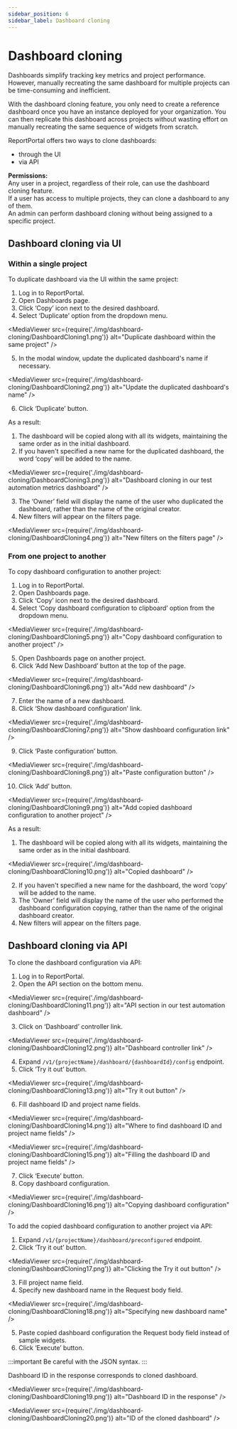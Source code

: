 ```yaml
---
sidebar_position: 6
sidebar_label: Dashboard cloning
---
```


# Dashboard cloning

Dashboards simplify tracking key metrics and project performance. However, manually recreating the same dashboard for multiple projects can be time-consuming and inefficient.

With the dashboard cloning feature, you only need to create a reference dashboard once you have an instance deployed for your organization. You can then replicate this dashboard across projects without wasting effort on manually recreating the same sequence of widgets from scratch.

ReportPortal offers two ways to clone dashboards:
- through the UI
- via API

**Permissions:**<br />
Any user in a project, regardless of their role, can use the dashboard cloning feature.<br />
If a user has access to multiple projects, they can clone a dashboard to any of them.<br />
An admin can perform dashboard cloning without being assigned to a specific project.

## Dashboard cloning via UI

### Within a single project

To duplicate dashboard via the UI within the same project:

1. Log in to ReportPortal.
2. Open Dashboards page.
3. Click ‘Copy’ icon next to the desired dashboard.
4. Select ‘Duplicate’ option from the dropdown menu.

<MediaViewer src={require('./img/dashboard-cloning/DashboardCloning1.png')} alt="Duplicate dashboard within the same project" />

5. In the modal window, update the duplicated dashboard's name if necessary.

<MediaViewer src={require('./img/dashboard-cloning/DashboardCloning2.png')} alt="Update the duplicated dashboard's name" />

6. Click ‘Duplicate’ button.

As a result:

1. The dashboard will be copied along with all its widgets, maintaining the same order as in the initial dashboard.
2. If you haven't specified a new name for the duplicated dashboard, the word ‘copy’ will be added to the name.

<MediaViewer src={require('./img/dashboard-cloning/DashboardCloning3.png')} alt="Dashboard cloning in our test automation metrics dashboard" />

3. The ‘Owner’ field will display the name of the user who duplicated the dashboard, rather than the name of the original creator.
4. New filters will appear on the filters page.

<MediaViewer src={require('./img/dashboard-cloning/DashboardCloning4.png')} alt="New filters on the filters page" />

### From one project to another

To copy dashboard configuration to another project:

1. Log in to ReportPortal.
2. Open Dashboards page.
3. Click ‘Copy’ icon next to the desired dashboard.
4. Select ‘Copy dashboard configuration to clipboard’ option from the dropdown menu.

<MediaViewer src={require('./img/dashboard-cloning/DashboardCloning5.png')} alt="Copy dashboard configuration to another project" />

5. Open Dashboards page on another project.
6. Click ‘Add New Dashboard’ button at the top of the page.

<MediaViewer src={require('./img/dashboard-cloning/DashboardCloning6.png')} alt="Add new dashboard" />

7. Enter the name of a new dashboard.
8. Click ‘Show dashboard configuration’ link.

<MediaViewer src={require('./img/dashboard-cloning/DashboardCloning7.png')} alt="Show dashboard configuration link" />

9. Click ‘Paste configuration’ button.

<MediaViewer src={require('./img/dashboard-cloning/DashboardCloning8.png')} alt="Paste configuration button" />

10. Click ‘Add’ button.

<MediaViewer src={require('./img/dashboard-cloning/DashboardCloning9.png')} alt="Add copied dashboard configuration to another project" />

As a result:

1. The dashboard will be copied along with all its widgets, maintaining the same order as in the initial dashboard.

<MediaViewer src={require('./img/dashboard-cloning/DashboardCloning10.png')} alt="Copied dashboard" />

2. If you haven't specified a new name for the dashboard, the word ‘copy’ will be added to the name.
3. The ‘Owner’ field will display the name of the user who performed the dashboard configuration copying, rather than the name of the original dashboard creator.
4. New filters will appear on the filters page.

## Dashboard cloning via API

To clone the dashboard configuration via API:

1. Log in to ReportPortal.
2. Open the API section on the bottom menu.

<MediaViewer src={require('./img/dashboard-cloning/DashboardCloning11.png')} alt="API section in our test automation dashboard" />

3. Click on ‘Dashboard’ controller link.

<MediaViewer src={require('./img/dashboard-cloning/DashboardCloning12.png')} alt="Dashboard controller link" />

4. Expand ```/v1/{projectName}/dashboard/{dashboardId}/config``` endpoint.
5. Click ‘Try it out’ button.

<MediaViewer src={require('./img/dashboard-cloning/DashboardCloning13.png')} alt="Try it out button" />

6. Fill dashboard ID and project name fields.

<MediaViewer src={require('./img/dashboard-cloning/DashboardCloning14.png')} alt="Where to find dashboard ID and project name fields" />

<MediaViewer src={require('./img/dashboard-cloning/DashboardCloning15.png')} alt="Filling the dashboard ID and project name fields" />

7. Click ‘Execute’ button.
8. Copy dashboard configuration.

<MediaViewer src={require('./img/dashboard-cloning/DashboardCloning16.png')} alt="Copying dashboard configuration" />

To add the copied dashboard configuration to another project via API:

1. Expand ```/v1/{projectName}/dashboard/preconfigured``` endpoint.
2. Click ‘Try it out’ button.

<MediaViewer src={require('./img/dashboard-cloning/DashboardCloning17.png')} alt="Clicking the Try it out button" />

3. Fill project name field.
4. Specify new dashboard name in the Request body field.

<MediaViewer src={require('./img/dashboard-cloning/DashboardCloning18.png')} alt="Specifying new dashboard name" />

5. Paste copied dashboard configuration the Request body field instead of sample widgets.
6. Click ‘Execute’ button.

:::important
Be careful with the JSON syntax.
:::

Dashboard ID in the response corresponds to cloned dashboard.

<MediaViewer src={require('./img/dashboard-cloning/DashboardCloning19.png')} alt="Dashboard ID in the response" />

<MediaViewer src={require('./img/dashboard-cloning/DashboardCloning20.png')} alt="ID of the cloned dashboard" />
